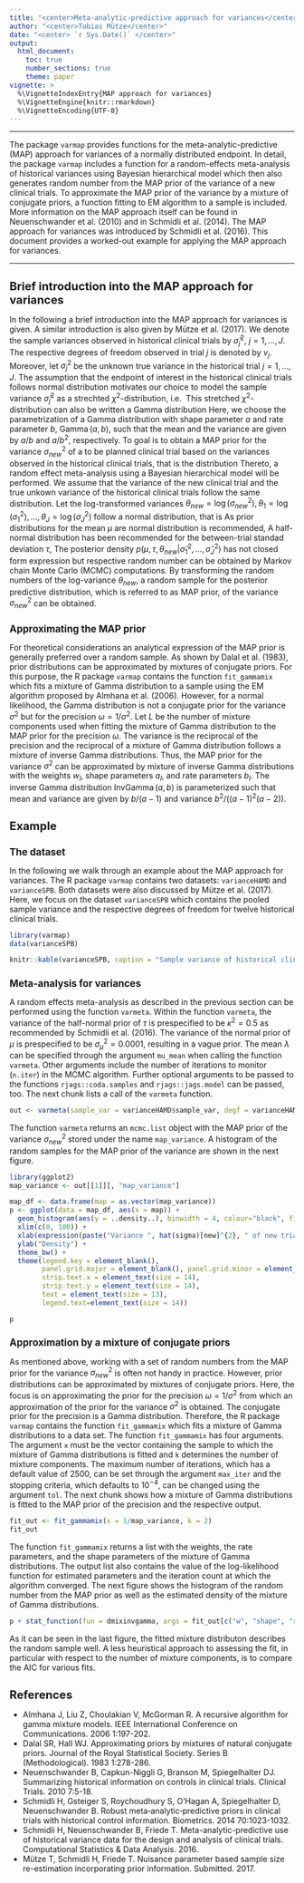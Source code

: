 ```yaml
---
title: "<center>Meta-analytic-predictive approach for variances</center>"
author: "<center>Tobias Mütze</center>"
date: "<center> `r Sys.Date()` </center>"
output: 
  html_document:
    toc: true
    number_sections: true
    theme: paper
vignette: >
  %\VignetteIndexEntry{MAP approach for variances}
  %\VignetteEngine{knitr::rmarkdown}
  %\VignetteEncoding{UTF-8}
---
```



<style type="text/css">
  h1 { 
   font-size: 20px;
  }
  h2 { 
   font-size: 17px;
  }
</style>



---
  
  The package `varmap` provides functions for the meta-analytic-predictive (MAP) approach for variances of a normally distributed endpoint.
  In detail, the package `varmap` includes a function for a random-effects meta-analysis of historical variances using Bayesian hierarchical model which then also generates random number from the MAP prior of the variance of a new clinical trials. 
  To approximate the MAP prior of the variance by a mixture of conjugate priors, a function fitting to EM algorithm to a sample is included.
  More information on the MAP approach itself can be found in Neuenschwander et al. (2010) and in Schmidli et al. (2014). 
  The MAP approach for variances was introduced by Schmidli et al. (2016). 
  This document provides a worked-out example for applying the MAP approach for variances.

---


# Brief introduction into the MAP approach for variances

  In the following a brief introduction into the MAP approach for variances is given. 
  A similar introduction is also given by Mütze et al. (2017).
  We denote the sample variances observed in historical clinical trials by $\hat{\sigma}^2_{j}$, $j=1,\ldots, J$. 
  The respective degrees of freedom observed in trial $j$ is denoted by $\nu_j$. 
  Moreover, let $\sigma_{j}^{2}$ be the unknown true variance in the historical trial $j=1,\ldots, J$. 
  The assumption that the endpoint of interest in the historical clinical trials follows normal distribution motivates our choice to model the sample variance   $\hat{\sigma}^2_{j}$ as a strechted $\chi^2$-distribution, i.e. 
  \begin{align*}
  \frac{\nu_j}{\sigma_j^2}\hat{\sigma}_{j}^{2} \Big| \sigma_j^2 \sim \chi_{\nu_j}^2.
  \end{align*}
  This stretched $\chi^2$-distribution can also be written a Gamma distribution
  \begin{align*}
  \hat{\sigma}^2_{j} \big| \sigma_j^2 \sim  
  \operatorname{Gamma}\left(0.5\nu_j, 0.5\frac{\nu_j}{\sigma_j^2} \right).
  \end{align*}
  Here, we choose the parametrization of a Gamma distribution with shape parameter $a$ and rate parameter $b$, $\operatorname{Gamma}(a,b)$, such that the mean and the variance are given by $a/b$ and $a/b^2$, respectively.
  To goal is to obtain a MAP prior for the variance $\sigma^2_{new}$ of a to be planned clinical trial based on the variances observed in the historical clinical trials, that is the distribution 
  \begin{align*}
  \sigma^{2}_{new} | \hat{\sigma}^2_{1}, \ldots, \hat{\sigma}^2_{J}.
  \end{align*}
  Thereto, a random effect meta-analysis using a Bayesian hierarchical model will be performed.
  We assume that the variance of the new clinical trial and the true unkown variance of the historical clinical trials follow the same distribution.
  Let the log-transformed variances $\theta_{new}=\log(\sigma^2_{new}), \theta_{1}=\log(\sigma^2_{1}), \ldots, \theta_{J}=\log(\sigma^2_{J})$ follow a normal distribution, that is
  \begin{align*}
  \theta_{new}, \theta_{1}, \ldots, \theta_{J} \sim 
  \mathcal{N}\left(\mu, \tau^2\right).
  \end{align*}
  As prior distributions for the mean $\mu$ are normal distribution is recommended,
  \begin{align*}
  \mu \sim \mathcal{N}(\lambda, \sigma_{\mu}^2).
  \end{align*}
  A half-normal distribution has been recommended for the between-trial standad deviation $\tau$,
  \begin{align*}
  \tau \sim \mathcal{N}_{+}(0, \kappa^2).
  \end{align*}
  The posterior density $p(\mu,\tau,\theta_{new}|\hat{\sigma}_{1}^{2}, \ldots, \hat{\sigma}_{J}^{2})$ has not closed form expression but respective random number can be obtained by Markov chain Monte Carlo (MCMC) computations. 
  By transforming the random numbers of the log-variance $\theta_{new}$, a random sample for the posterior predictive distribution, which is referred to as MAP prior, of the variance $\sigma^{2}_{new}$ can be obtained.
  
## Approximating the MAP prior
  
  For theoretical considerations an analytical expression of the MAP prior is generally preferred over a random sample. 
  As shown by Dalal et al. (1983), prior distributions can be approximated by mixtures of conjugate priors. 
  For this purpose, the R package `varmap` contains the function `fit_gammamix` which fits a mixture of Gamma distribution to a sample using the EM algorithm proposed by Almhana et al. (2006).
  However, for a normal likelihood, the Gamma distribution is not a conjugate prior for the variance $\sigma^2$ but for the precision $\omega = 1/\sigma^2$.
  Let $L$ be the number of mixture components used when fitting the mixture of Gamma distribution
  \begin{align*}
  \sum_{l=1}^{L}w_{l}\operatorname{Gamma}(a_{l}, b_{l}).
  \end{align*}
  to the MAP prior for the precision $\omega$.
  The variance is the reciprocal of the precision and the reciprocal of a mixture of Gamma distribution follows a mixture of inverse Gamma distributions.
  Thus, the MAP prior for the variance $\sigma^2$ can be approximated by mixture of inverse Gamma distributions with the weights $w_l$, shape parameters $a_l$, and rate parameters $b_l$. 
  The inverse Gamma distribution  $\operatorname{InvGamma}(a,b)$ is parameterized such that mean and variance are given by $b/(a-1)$ and variance $b^2/((a-1)^2(a-2))$.\


# Example

## The dataset

  In the following we walk through an example about the MAP approach for variances.
  The R package `varmap` contains two datasets: `varianceHAMD` and `varianceSPB`. 
  Both datasets were also discussed by Mütze et al. (2017).
  Here, we focus on the dataset `varianceSPB` which contains the pooled sample variance and the respective degrees of freedom for twelve historical clinical trials.
  
  
```r
library(varmap)
data(varianceSPB)
```

```r
knitr::kable(varianceSPB, caption = "Sample variance of historical clinical trials", row.names = TRUE)
```
  
## Meta-analysis for variances

  A random effects meta-analysis as described in the previous section can be performed using the function `varmeta`.
  Within the function `varmeta`, the variance of the half-normal prior of $\tau$ is prespecified to be $\kappa^2=0.5$ as recommended by Schmidli et al. (2016).
  The variance of the normal prior of $\mu$ is prespecified to be $\sigma^2_{\mu}=0.0001$, resulting in a vague prior.
  The mean $\lambda$ can be specified through the argument `mu_mean` when calling the function `varmeta`.
  Other arguments include the number of iterations to monitor (`n.iter`) in the MCMC algorithm. 
  Further optional arguments to be passed to the functions `rjags::coda.samples` and `rjags::jags.model` can be passed, too.
  The next chunk lists a call of the `varmeta` function.

```r
out <- varmeta(sample_var = varianceHAMD$sample_var, degf = varianceHAMD$degf, mu_mean = 3, n.iter = 1000)
```
  
  The function `varmeta` returns an `mcmc.list` object with the MAP prior of the variance $\sigma^2_{new}$ stored under the name `map_variance`.
  A histogram of the random samples for the MAP prior of the variance are shown in the next figure.
  
```r
library(ggplot2)
map_variance <- out[[1]][, "map_variance"]

map_df <- data.frame(map = as.vector(map_variance))
p <- ggplot(data = map_df, aes(x = map)) +
  geom_histogram(aes(y = ..density..), binwidth = 4, colour="black", fill="white") +
  xlim(c(0, 100)) +
  xlab(expression(paste("Variance ", hat(sigma)[new]^{2}, " of new trial"))) +
  ylab("Density") +
  theme_bw() +
  theme(legend.key = element_blank(),
        panel.grid.major = element_blank(), panel.grid.minor = element_blank(),
        strip.text.x = element_text(size = 14),
        strip.text.y = element_text(size = 14),
        text = element_text(size = 13),
        legend.text=element_text(size = 14))

```

```r
p
```


## Approximation by a mixture of conjugate priors

  As mentioned above, working with a set of random numbers from the MAP prior for the variance $\sigma^2_{new}$ is often not handy in practice.
  However, prior distributions can be approximated by mixtures of conjugate priors. 
  Here, the focus is on approximating the prior for the precision $\omega = 1/\sigma^2$ from which an approximation of the prior for the variance $\sigma^2$ is obtained.
  The conjugate prior for the precision is a Gamma distribution.
  Therefore, the R package `varmap` contains the function `fit_gammamix` which fits a mixture of Gamma distributions to a data set.
  The function `fit_gammamix` has four arguments. The argument `x` must be the vector containing the sample to which the mixture of Gamma distributions is fitted and `k` determines the number of mixture components. 
  The maximum number of iterations, which has a default value of 2500, can be set through the argument `max_iter` and the stopping criteria, which defaults to $10^{-4}$, can be changed using the argument `tol`. 
  The next chunk shows how a mixture of Gamma distributions is fitted to the MAP prior of the precision and the respective output.
  
```r
fit_out <- fit_gammamix(x = 1/map_variance, k = 2)
fit_out
```

  The function `fit_gammamix` returns a list with the weights, the rate parameters, and the shape parameters of the mixture of Gamma distributions. 
  The output list also contains the value of the log-likelihood function for estimated parameters and the iteration count at which the algorithm converged.
  The next figure shows the histogram of the random number from the MAP prior as well as the estimated density of the mixture of Gamma distributions.

```r
p + stat_function(fun = dmixinvgamma, args = fit_out[c("w", "shape", "rate")], size = 0.8)
```
  
  As it can be seen in the last figure, the fitted mixture distributon describes the random sample well. 
  A less heuristical approach to assessing the fit, in particular with respect to the number of mixture components, is to compare the AIC for various fits. 
  

# References



* Almhana J, Liu Z, Choulakian V, McGorman R. A recursive algorithm for gamma mixture models. IEEE International Conference on Communications. 2006 1:197-202.
* Dalal SR, Hall WJ. Approximating priors by mixtures of natural conjugate priors. Journal of the Royal Statistical Society. Series B (Methodological). 1983 1:278-286.
* Neuenschwander B, Capkun-Niggli G, Branson M, Spiegelhalter DJ. Summarizing historical information on controls in clinical trials. Clinical Trials. 2010 7:5-18.
* Schmidli H, Gsteiger S, Roychoudhury S, O'Hagan A, Spiegelhalter D, Neuenschwander B. Robust meta‐analytic‐predictive priors in clinical trials with historical control information. Biometrics. 2014 70:1023-1032.
* Schmidli H, Neuenschwander B, Friede T. Meta-analytic-predictive use of historical variance data for the design and analysis of clinical trials. Computational Statistics & Data Analysis. 2016.
* Mütze T, Schmidli H, Friede T. Nuisance parameter based sample size re-estimation incorporating prior information. Submitted. 2017.
